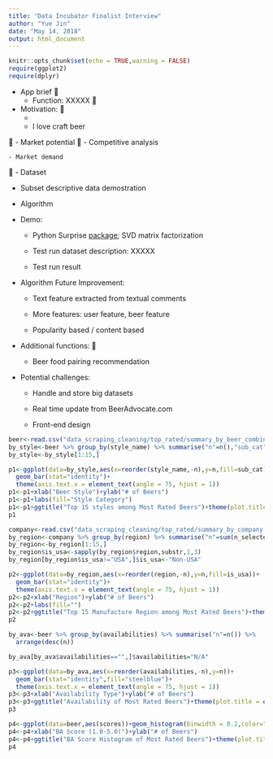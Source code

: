 ```yaml
---
title: "Data Incubator Finalist Interview"
author: "Yue Jin"
date: "May 14, 2018"
output: html_document
---
```


```r
knitr::opts_chunk$set(echo = TRUE,warning = FALSE)
require(ggplot2)
require(dplyr)
```



- App brief

    - Function: XXXXX

- Motivation:

    - 
    - I love craft beer 
    

- Market potential 

    - Competitive analysis
    
    - Market demand

- Dataset
 
 
 
- Subset descriptive data demostration
 
 
 - Algorithm
 
 - Demo: 
 
     - Python Surprise [package](http://surprise.readthedocs.io/en/stable/index.html); SVD matrix factorization
     
     - Test run dataset description: XXXXX
     
     - Test run result
 
 - Algorithm Future Improvement:
 
     - Text feature extracted from textual comments
     
     - More features: user feature, beer feature 
     
     - Popularity based / content based
  
  
- Additional functions:

    - Beer food pairing recommendation
  
     
 - Potential challenges:
 
    - Handle and store big datasets
     
    - Real time update from BeerAdvocate.com
    
    - Front-end design



```r
beer<-read.csv("data_scraping_cleaning/top_rated/summary_by_beer_combined.csv")
by_style<-beer %>% group_by(style_name) %>% summarise("n"=n(),"sub_cat"=sub_cat[1]) %>% arrange(desc(n))
by_style<-by_style[1:15,]

p1<-ggplot(data=by_style,aes(x=reorder(style_name,-n),y=n,fill=sub_cat))+
  geom_bar(stat="identity")+
  theme(axis.text.x = element_text(angle = 75, hjust = 1))
p1<-p1+xlab("Beer Style")+ylab("# of Beers")
p1<-p1+labs(fill="Style Category")
p1<-p1+ggtitle("Top 15 styles among Most Rated Beers")+theme(plot.title = element_text(hjust = 0.5))
p1

```

```r
company<-read.csv("data_scraping_cleaning/top_rated/summary_by_company.csv")
by_region<-company %>% group_by(region) %>% summarise("n"=sum(n_selected_beers)) %>% arrange(desc(n))
by_region<-by_region[1:15,]
by_region$is_usa<-sapply(by_region$region,substr,1,3)
by_region[by_region$is_usa!="USA",]$is_usa<-"Non-USA"

p2<-ggplot(data=by_region,aes(x=reorder(region,-n),y=n,fill=is_usa))+
  geom_bar(stat="identity")+
  theme(axis.text.x = element_text(angle = 75, hjust = 1))
p2<-p2+xlab("Region")+ylab("# of Beers")
p2<-p2+labs(fill="")
p2<-p2+ggtitle("Top 15 Manufacture Region among Most Rated Beers")+theme(plot.title = element_text(hjust = 0.5))
p2
```
```r
by_ava<-beer %>% group_by(availabilities) %>% summarise("n"=n()) %>%
  arrange(desc(n))

by_ava[by_ava$availabilities=="",]$availabilities="N/A"

p3<-ggplot(data=by_ava,aes(x=reorder(availabilities,-n),y=n))+
  geom_bar(stat="identity",fill="steelblue")+
  theme(axis.text.x = element_text(angle = 75, hjust = 1))
p3<-p3+xlab("Availability Type")+ylab("# of Beers")
p3<-p3+ggtitle("Availability of Most Rated Beers")+theme(plot.title = element_text(hjust = 0.5))
p3
```

```r
p4<-ggplot(data=beer,aes(scores))+geom_histogram(binwidth = 0.2,color="white",fill="steelblue")
p4<-p4+xlab("BA Score (1.0-5.0)")+ylab("# of Beers")
p4<-p4+ggtitle("BA Score Histogram of Most Rated Beers")+theme(plot.title = element_text(hjust = 0.5))
p4
```

